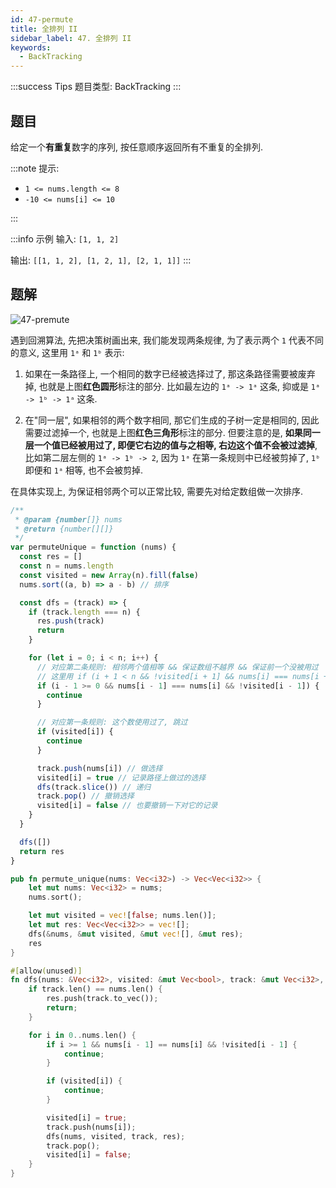 ```yaml
---
id: 47-permute
title: 全排列 II
sidebar_label: 47. 全排列 II
keywords:
  - BackTracking
---
```


:::success Tips
题目类型: BackTracking
:::

## 题目

给定一个**有重复**数字的序列, 按任意顺序返回所有不重复的全排列.

:::note 提示:

- `1 <= nums.length <= 8`
- `-10 <= nums[i] <= 10`

:::

:::info 示例
输入: `[1, 1, 2]`

输出: `[[1, 1, 2], [1, 2, 1], [2, 1, 1]]`
:::

## 题解

![47-premute](../../static/img/47-premute.jpg)

遇到回溯算法, 先把决策树画出来, 我们能发现两条规律, 为了表示两个 `1` 代表不同的意义, 这里用 `1ᵃ` 和 `1ᵇ` 表示:

1. 如果在一条路径上, 一个相同的数字已经被选择过了, 那这条路径需要被废弃掉, 也就是上图**红色圆形**标注的部分. 比如最左边的 `1ᵃ -> 1ᵃ` 这条, 抑或是 `1ᵃ -> 1ᵇ -> 1ᵃ` 这条.

2. 在"同一层", 如果相邻的两个数字相同, 那它们生成的子树一定是相同的, 因此需要过滤掉一个, 也就是上图**红色三角形**标注的部分.
   但要注意的是, **如果同一层一个值已经被用过了, 即便它右边的值与之相等, 右边这个值不会被过滤掉**,
   比如第二层左侧的 `1ᵃ -> 1ᵇ -> 2`, 因为 `1ᵃ` 在第一条规则中已经被剪掉了, `1ᵇ` 即便和 `1ᵃ` 相等, 也不会被剪掉.

在具体实现上, 为保证相邻两个可以正常比较, 需要先对给定数组做一次排序.


<Tabs>
  <TabItem value="JavaScript" label="JavaScript" default>

```ts
/**
 * @param {number[]} nums
 * @return {number[][]}
 */
var permuteUnique = function (nums) {
  const res = []
  const n = nums.length
  const visited = new Array(n).fill(false)
  nums.sort((a, b) => a - b) // 排序

  const dfs = (track) => {
    if (track.length === n) {
      res.push(track)
      return
    }

    for (let i = 0; i < n; i++) {
      // 对应第二条规则: 相邻两个值相等 && 保证数组不越界 && 保证前一个没被用过
      // 这里用 if (i + 1 < n && !visited[i + 1] && nums[i] === nums[i + 1]) { continue } 也是可以的
      if (i - 1 >= 0 && nums[i - 1] === nums[i] && !visited[i - 1]) {
        continue
      }

      // 对应第一条规则: 这个数使用过了, 跳过
      if (visited[i]) {
        continue
      }

      track.push(nums[i]) // 做选择
      visited[i] = true // 记录路径上做过的选择
      dfs(track.slice()) // 递归
      track.pop() // 撤销选择
      visited[i] = false // 也要撤销一下对它的记录
    }
  }

  dfs([])
  return res
}
```

</TabItem>
<TabItem value="Rust" label="Rust">

```rust
pub fn permute_unique(nums: Vec<i32>) -> Vec<Vec<i32>> {
    let mut nums: Vec<i32> = nums;
    nums.sort();

    let mut visited = vec![false; nums.len()];
    let mut res: Vec<Vec<i32>> = vec![];
    dfs(&nums, &mut visited, &mut vec![], &mut res);
    res
}

#[allow(unused)]
fn dfs(nums: &Vec<i32>, visited: &mut Vec<bool>, track: &mut Vec<i32>, res: &mut Vec<Vec<i32>>) {
    if track.len() == nums.len() {
        res.push(track.to_vec());
        return;
    }

    for i in 0..nums.len() {
        if i >= 1 && nums[i - 1] == nums[i] && !visited[i - 1] {
            continue;
        }

        if (visited[i]) {
            continue;
        }

        visited[i] = true;
        track.push(nums[i]);
        dfs(nums, visited, track, res);
        track.pop();
        visited[i] = false;
    }
}

```

</TabItem>
</Tabs>
